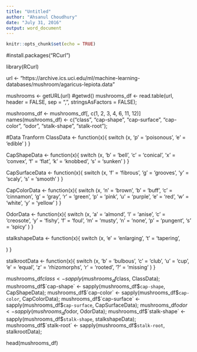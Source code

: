---
title: "Untitled"
author: "Ahsanul Choudhury"
date: "July 31, 2016"
output: word_document
---

```{r setup, include=FALSE}
knitr::opts_chunk$set(echo = TRUE)
```

#install.packages("RCurl")

library(RCurl)

url <- "https://archive.ics.uci.edu/ml/machine-learning-databases/mushroom/agaricus-lepiota.data"

mushrooms <- getURL(url)
#getwd()
mushrooms_df <- read.table(url, header = FALSE,  sep = ",", stringsAsFactors = FALSE);

mushrooms_df <- mushrooms_df[, c(1, 2, 3, 4, 6, 11, 12)]
names(mushrooms_df) <- c("class", "cap-shape", "cap-surface", "cap-color", "odor", "stalk-shape", "stalk-root");

#Data Tranform
ClassData <- function(x){
  switch (x,
          'p' = 'poisonous',
          'e' = 'edible'
  )
}


CapShapeData <- function(x){
  switch (x,
          'b' = 'bell',
          'c' = 'conical',
          'x' = 'convex',
          'f' = 'flat',
          'k' = 'knobbed',
          's' = 'sunken'
  )
}


CapSurfaceData <- function(x){
  switch (x,
          'f' = 'fibrous',
          'g' = 'grooves',
          'y' = 'scaly',
          's' = 'smooth'
  )
}


CapColorData <- function(x){
  switch (x,
          'n' = 'brown',
          'b' = 'buff',
          'c' = 'cinnamon',
          'g' = 'gray',
          'r' = 'green',
          'p' = 'pink',
          'u' = 'purple',
          'e' = 'red',
          'w' = 'white',
          'y' = 'yellow'
  )
}


OdorData <- function(x){
  switch (x,
          'a' = 'almond',
          'l' = 'anise',
          'c' = 'creosote',
          'y' = 'fishy',
          'f' = 'foul',
          'm' = 'musty',
          'n' = 'none',
          'p' = 'pungent',
          's' = 'spicy'
  )
}


stalkshapeData <- function(x){
  switch (x,
          'e' = 'enlarging',
          't' = 'tapering',
          
  )
}

stalkrootData <- function(x){
  switch (x,
          'b' = 'bulbous',
          'c' = 'club',
          'u' = 'cup',
          'e' = 'equal',
          'z' = 'rhizomorphs',
          'r' = 'rooted',
          '?' = 'missing'
  )
}

mushrooms_df$class <- sapply(mushrooms_df$class, ClassData);
mushrooms_df$`cap-shape` <- sapply(mushrooms_df$`cap-shape`, CapShapeData);
mushrooms_df$`cap-color` <- sapply(mushrooms_df$`cap-color`, CapColorData);
mushrooms_df$`cap-surface` <- sapply(mushrooms_df$`cap-surface`, CapSurfaceData);
mushrooms_df$odor <- sapply(mushrooms_df$odor, OdorData);
mushrooms_df$`stalk-shape` <- sapply(mushrooms_df$`stalk-shape`, stalkshapeData);
mushrooms_df$`stalk-root` <- sapply(mushrooms_df$`stalk-root`, stalkrootData);

head(mushrooms_df)